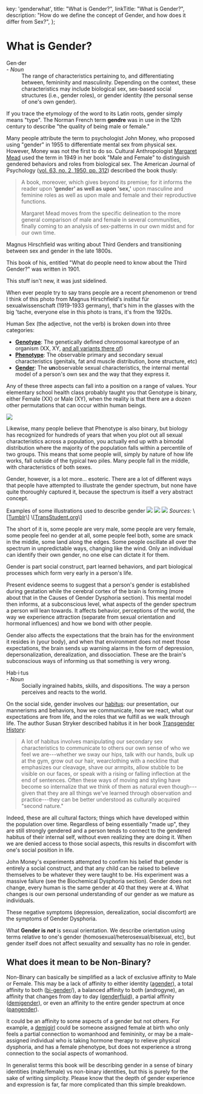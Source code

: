 
  key: 'genderwhat',
  title: "What is Gender?",
  linkTitle: "What is Gender?",
  description: "How do we define the concept of Gender, and how does it differ from Sex?",
};

<Disclaimer />

# What is Gender?


<Gutter>
  <Quote>
    <dt>Gen·der</dt> - <em>Noun</em><br />
    <dd>The range of characteristics pertaining to, and differentiating between, femininity and masculinity. Depending on the context, these characteristics may include biological sex, sex-based social structures (i.e., gender roles), or gender identity (the personal sense of one's own gender).</dd>
  </Quote>
</Gutter>


If you trace the etymology of the word to its Latin roots, gender simply means "type". The Norman French term **gendre** was in use in the 12th century to describe "the quality of being male or female."

Many people attribute the term to psychologist John Money, who proposed using "gender" in 1955 to differentiate mental sex from physical sex. However, Money was not the first to do so. Cultural Anthropologist [Margaret Mead](https://en.wikipedia.org/wiki/Margaret_Mead) used the term in 1949 in her book "Male and Female" to distinguish gendered behaviors and roles from biological sex. The American Journal of Psychology ([vol. 63, no. 2, 1950, pp. 312](https://www.jstor.org/stable/1418948)) described the book thusly:

> A book, moreover, which gives beyond its premise; for it informs the reader upon **'gender' as well as upon 'sex,'** upon masculine and feminine roles as well as upon male and female and their reproductive functions.
>
> Margaret Mead moves from the specific delineation to the more general comparison of male and female in several communities, finally coming to an analysis of sex-patterns in our own midst and for our own time.

<Gutter>
  <TwitterEmbed>
    <Tweet
      id="1228717614630940672"
      href="https://twitter.com/CognitiveSoc/status/1228717614630940672"
      username="CognitiveSoc"
      displayName="Cog"
      avatar="/twitter/avatars/CognitiveSoc.jpg"
      date="2020-02-15T16:28:02.000Z"
    >
      <Tweet.Body>
        <p>Magnus Hirschfield was writing about Third Genders and transitioning between sex and gender in the late 1800s.</p>
        <p>This book of his, entitled "What do people need to know about the Third Gender?" was written in 1901.</p>
        <p>This stuff isn't new, it was just sidelined. </p>
      </Tweet.Body>
      <Tweet.Media type="image" src="/twitter/media/1228717614630940672/EQ1IKINWkAAllKR.jpg" poster="/tweets/1228717614630940672/EQ1IKINWkAAllKR.jpg?name=medium" />
    </Tweet>
    <Tweet
      id="1439225913623781377"
      href="https://twitter.com/Darkly_Dave/status/1439225913623781377"
      username="Darkly_Dave"
      displayName="Darkly Dai (Now with added werewolf)"
      avatar="/twitter/avatars/Darkly_Dave.jpg"
      date="2021-09-18T13:52:51.000Z"
    >
      <Tweet.Body>
        <p>When ever people try to say trans people are a recent phenomenon or trend I think of this photo from Magnus Hirschfield's institut für sexualwissenschaft (1919-1933 germany), that's him in the glasses with the big 'tache, everyone else in this photo is trans, it's from the 1920s. </p>
      </Tweet.Body>
      <Tweet.Media type="image" src="/twitter/media/1439225913623781377/E_knuCSVIAgyHYc.jpg" poster="/tweets/1439225913623781377/E_knuCSVIAgyHYc.jpg?name=medium" />
    </Tweet>
  </TwitterEmbed>
</Gutter>


Human Sex (the adjective, not the verb) is broken down into three categories:

- **[Genotype](https://en.wikipedia.org/wiki/Genotype)**: The genetically defined chromosomal kareotype of an organism (XX, XY, [and all variants there of](https://twitter.com/sciencevet2/status/1035250518870900737?lang=en))
- **[Phenotype](https://en.wikipedia.org/wiki/Phenotype)**: The observable primary and secondary sexual characteristics (genitals, fat and muscle distribution, bone structure, etc)
- **[Gender](https://en.wikipedia.org/wiki/Gender)**: The **un**observable sexual characteristics, the internal mental model of a person's own sex and the way that they express it.

Any of these three aspects can fall into a position on a range of values. Your elementary school health class probably taught you that Genotype is binary, either Female (XX) or Male (XY), when the reality is that there are a dozen other permutations that can occur within human beings.

<Image
  src="/en/images/bimodal.png"
/>

Likewise, many people believe that Phenotype is also binary, but biology has recognized for hundreds of years that when you plot out all sexual characteristics across a population, you actually end up with a bimodal distribution where the majority of the population falls within a percentile of two groups. This means that some people will, simply by nature of how life works, fall outside of the typical two piles. Many people fall in the middle, with characteristics of both sexes.

Gender, however, is a lot more... esoteric. There are a lot of different ways that people have attempted to illustrate the gender spectrum, but none have quite thoroughly captured it, because the spectrum is itself a very abstract concept.



<Card>
  <Card.Header>Examples of some illustrations used to describe gender</Card.Header>
  <Stack justify="space-around">
    <Image
      src="/en/images/spectrum.jpg"
    />
    <Image
      src="/en/images/graph.png"
    />
    <Image
      src="/en/images/gender_unicorn.jpg"
    />
  </Stack>
  <Card.Content>
    <em>Sources:</em>
    \[<a href="https://bahamutzero.tumblr.com/post/56838411871/gender-a-visual-guide-when-most-people-think-of">Tumblr</a>\]
    \[<a href="http://www.transstudent.org/gender">TransStudent.org</a>\]
  </Card.Content>
</Card>



The short of it is, some people are very male, some people are very female, some people feel no gender at all, some people feel both, some are smack in the middle, some land along the edges. Some people oscillate all over the spectrum in unpredictable ways, changing like the wind. Only an individual can identify their own gender, no one else can dictate it for them.

Gender is part social construct, part learned behaviors, and part biological processes which form very early in a person's life.

Present evidence seems to suggest that a person's gender is established during gestation while the cerebral cortex of the brain is forming (more about that in the Causes of Gender Dysphoria section). This mental model then informs, at a subconscious level, what aspects of the gender spectrum a person will lean towards. It affects behavior, perceptions of the world, the way we experience attraction (separate from sexual orientation and hormonal influences) and how we bond with other people.

Gender also affects the expectations that the brain has for the environment it resides in (your body), and when that environment does not meet those expectations, the brain sends up warning alarms in the form of depression, depersonalization, derealization, and dissociation. These are the brain's subconscious ways of informing us that something is very wrong.

<Gutter>
  <Quote>
    <dt>Hab·i·tus</dt> - <em>Noun</em><br />
    <dd>Socially ingrained habits, skills, and dispositions. The way a person perceives and reacts to the world.</dd>
  </Quote>
</Gutter>

On the social side, gender involves our [habitus](https://en.wikipedia.org/wiki/Habitus_(sociology)): our presentation, our mannerisms and behaviors, how we communicate, how we react, what our expectations are from life, and the roles that we fulfill as we walk through life. The author Susan Stryker described habitus it in her book [Transgender History](https://smile.amazon.com/Transgender-History-second-Todays-Revolution/dp/158005689X):

> A lot of habitus involves manipulating our secondary sex characteristics to communicate to others our own sense of who we feel we are---whether we sway our hips, talk with our hands, bulk up at the gym, grow out our hair, wearclothing with a neckline that emphasizes our cleavage, shave our armpits, allow stubble to be visible on our faces, or speak with a rising or falling inflection at the end of sentences. Often these ways of moving and styling have become so internalize that we think of them as natural even though---given that they are all things we've learned through observation and practice---they can be better understood as culturally acquired "second nature."

Indeed, these are all cultural factors; things which have developed within the population over time. Regardless of being essentially "made up", they are still strongly gendered and a person tends to connect to the gendered habitus of their internal self, without even realizing they are doing it. When we are denied access to those social aspects, this results in discomfort with one's social position in life.

John Money's experiments attempted to confirm his belief that gender is entirely a social construct, and that any child can be raised to believe themselves to be whatever they were taught to be. His experiment was a massive failure (see the Biochemical Dysphoria section). Gender does not change, every human is the same gender at 40 that they were at 4. What changes is our own personal understanding of our gender as we mature as individuals.

These negative symptoms (depression, derealization, social discomfort) are the symptoms of Gender Dysphoria.

What **Gender is *not*** is sexual orientation. We describe orientation using terms relative to one's gender (homosexual/heterosexual/bisexual, etc), but gender itself does not affect sexuality and sexuality has no role in gender.

## What does it mean to be Non-Binary?

Non-Binary can basically be simplified as a lack of exclusive affinity to Male or Female. This may be a lack of affinity to either identity ([agender](https://gender.wikia.org/wiki/Agender)), a total affinity to both ([bi-gender](https://gender.wikia.org/wiki/Bigender)/), a balanced affinity to both (androgyne), an affinity that changes from day to day ([genderfluid](https://gender.wikia.org/wiki/Genderfluid)), a partial affinity ([demigender](https://gender.wikia.org/wiki/Demigender)), or even an affinity to the entire gender spectrum at once ([pangender](https://gender.wikia.org/wiki/Pangender)).

It could be an affinity to some aspects of a gender but not others. For example, a [demigirl](https://gender.wikia.org/wiki/Demigirl) could be someone assigned female at birth who only feels a partial connection to womanhood and femininity, or may be a male-assigned individual who is taking hormone therapy to relieve physical dysphoria, and has a female phenotype, but does not experience a strong connection to the social aspects of womanhood.

In generalist terms this book will be describing gender in a sense of binary identities (male/female) vs non-binary identities, but this is purely for the sake of writing simplicity. Please know that the depth of gender experience and expression is far, far more complicated than this simple breakdown.
